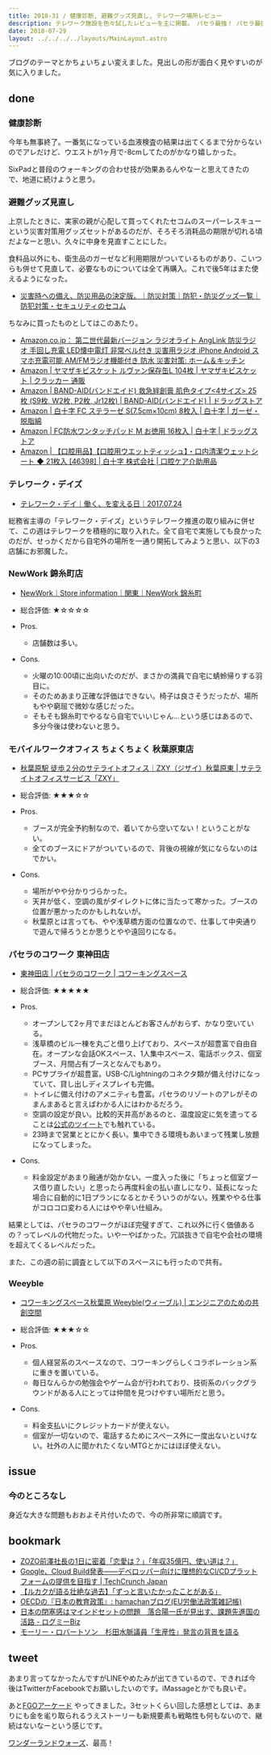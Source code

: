 ```yaml
---
title: 2018-31 / 健康診断, 避難グッズ見直し, テレワーク場所レビュー
description: テレワーク施設を色々試したレビューを主に掲載。 パセラ最強！ パセラ最強！
date: 2018-07-29
layout: ../../../../layouts/MainLayout.astro
---
```


ブログのテーマとかちょいちょい変えました。見出しの形が面白く見やすいのが気に入りました。

## done

###  健康診断

今年も無事終了。一番気になっている血液検査の結果は出てくるまで分からないのでアレだけど、ウエストが1ヶ月で-8cmしてたのがかなり嬉しかった。

SixPadと普段のウォーキングの合わせ技が効果あるんやなーと思えてきたので、地道に続けようと思う。

###  避難グッズ見直し

上京したときに、実家の親が心配して買ってくれたセコムのスーパーレスキューという災害対策用グッズセットがあるのだが、そろそろ消耗品の期限が切れる頃だよなーと思い、久々に中身を見直すことにした。

食料品以外にも、衛生品のガーゼなど利用期限がついているものがあり、こいつらも併せて見直して、必要なものについては全て再購入。これで後5年はまた使えるようになった。

- [災害時への備え、防災用品の決定版。｜防災対策｜防犯・防災グッズ一覧｜防犯対策・セキュリティのセコム](https://www.secom.co.jp/homesecurity/goods/rescue.html)

ちなみに買ったものとしてはこのあたり。

- [Amazon.co.jp： 第二世代最新バージョン ラジオライト AngLink 防災ラジオ 手回し充電 LED懐中電灯 非常ベル付き 災害用ラジオ iPhone Android スマホ充電可能 AM/FMラジオ機能付き 防水 災害対策: ホーム＆キッチン](https://www.amazon.co.jp/dp/B01M24AZ3V)
- [Amazon | ヤマザキビスケット ルヴァン保存缶L 104枚 | ヤマザキビスケット | クラッカー 通販](https://www.amazon.co.jp/dp/B01NGYMMPF)
- [Amazon | BAND-AID(バンドエイド) 救急絆創膏 肌色タイプ&lt;4サイズ&gt; 25枚 (S9枚, W2枚, P2枚, Jr12枚) | BAND-AID(バンドエイド) | ドラッグストア](https://www.amazon.co.jp/dp/B000FQNKEM)
- [Amazon | 白十字 FC ステラーゼ S(7.5cm×10cm) 8枚入 | 白十字 | ガーゼ・脱脂綿](https://www.amazon.co.jp/dp/B0012VVDWU)
- [Amazon | FC防水ワンタッチパッド M お徳用 16枚入 | 白十字 | ドラッグストア](https://www.amazon.co.jp/dp/B00KCGZI4K)
- [Amazon | 【口腔用品】【口腔用ウエットティッシュ】・口内清潔ウェットシート ◆ 21枚入 [46398] | 白十字 株式会社 | 口腔ケア介助用品](https://www.amazon.co.jp/dp/B00H7Y0UP2)

###  テレワーク・デイズ

- [テレワーク・デイ｜働く、を変える日｜2017.07.24](http://teleworkgekkan.org/day0724/)

総務省主導の「テレワーク・デイズ」というテレワーク推進の取り組みに併せて、この週はテレワークを積極的に取り入れた。全て自宅で実施しても良かったのだが、せっかくだから自宅外の場所を一通り開拓してみようと思い、以下の3店舗にお邪魔した。

### NewWork 錦糸町店

- [NewWork｜Store information｜関東｜NewWork 錦糸町](https://www.newwork109.com/post/store/483)

- 総合評価: ★☆☆☆☆
- Pros.
  - 店舗数は多い。
- Cons.
  - 火曜の10:00頃に出向いたのだが、まさかの満員で自宅に蜻蛉帰りする羽目に。
  - そのためあまり正確な評価はできない。椅子は良さそうだったが、場所もやや窮屈で微妙な感じだった。
  - そもそも錦糸町でやるなら自宅でいいじゃん...という感じはあるので、多分今後は使わないと思う。

### モバイルワークオフィス ちょくちょく 秋葉原東店

- [秋葉原駅 徒歩２分のサテライトオフィス｜ZXY（ジザイ）秋葉原東 | サテライトオフィスサービス「ZXY」](https://zxy.work/location/akihabara-higashi/)

- 総合評価: ★★★☆☆
- Pros.
  - ブースが完全予約制なので、着いてから空いてない！ということがない。
  - 全てのブースにドアがついているので、背後の視線が気にならないのはでかい。
- Cons.
  - 場所がやや分かりづらかった。
  - 天井が低く、空調の風がダイレクトに体に当たって寒かった。ブースの位置が悪かったのかもしれないが。
  - 秋葉原とは言っても、やや浅草橋方面の位置なので、仕事して中央通りで遊んで帰ろうとか思うとやや遠回りになる。

### パセラのコワーク 東神田店

- [東神田店 | パセラのコワーク | コワーキングスペース](https://www.pasela.co.jp/images/coworking/higashi-kanda/index/main_vs.png)

- 総合評価: ★★★★★
- Pros.
  - オープンして2ヶ月でまだほとんどお客さんがおらず、かなり空いている。
  - 浅草橋のビル一棟を丸ごと借り上げており、スペースが超豊富で自由自在。オープンな会話OKスペース、1人集中スペース、電話ボックス、個室ブース、月間占有ブースとなんでもあり。
  - PCサプライが超豊富。USB-C/Lightningのコネクタ類が備え付けになっていて、貸し出しディスプレイも完備。
  - トイレに備え付けのアメニティも豊富。パセラのリゾートのアレがそのまんまあると言えばわかる人にはわかるだろう。
  - 空調の設定が良い。比較的天井高があるのと、温度設定に気を遣ってることは[公式のツイート](https://twitter.com/pasela_cowork/status/1018456771671871488)でも触れている。
  - 23時まで営業ととにかく長い。集中できる環境もあいまって残業し放題になってしまった。
- Cons.
  - 料金設定があまり融通が効かない。一度入った後に「ちょっと個室ブース借り直したい」と思ったら再度料金の払い直しになり、延長になった場合に自動的に1日プランになるとかそういうのがない。残業ややる仕事がコロコロ変わる人にはやや辛い仕組み。

結果としては、パセラのコワークがほぼ完璧すぎて、これ以外に行く価値あるの？ってレベルの代物だった。いやーやばかった。冗談抜きで自宅や会社の環境を超えてくるレベルだった。

また、この週の前に調査として以下のスペースにも行ったので共有。

### Weeyble

- [コワーキングスペース秋葉原 Weeyble(ウィーブル) | エンジニアのための共創空間](https://weeyble.com/wp-content/uploads/revslider/coworking_slider140/coworking_slider1_1.jpg)

- 総合評価: ★★★☆☆
- Pros.
  - 個人経営系のスペースなので、コワーキングらしくコラボレーション系に重きを置いている。
  - 毎日なんらかの勉強会やゲーム会が行われており、技術系のバックグラウンドがある人にとっては仲間を見つけやすい場所だと思う。
- Cons.
  - 料金支払いにクレジットカードが使えない。
  - 個室が一切ないので、電話するためにスペース外に一度出ないといけない。社外の人に聞かれたくないMTGとかにはほぼ使えない。


issue
----

###  今のところなし

身近な大きな問題もおおよそ片付いたので、今の所非常に順調です。

bookmark
----

- [ZOZO前澤社長の1日に密着「恋愛は？」「年収35億円、使い道は？」](https://withnews.jp/article/f0180724002qq000000000000000W09d10701qq000017476A)
- [Google、Cloud Build発表――デベロッパー向けに理想的なCI/CDプラットフォームの提供を目指す | TechCrunch Japan](https://jp.techcrunch.com/2018/07/25/2018-07-24-google-announces-cloud-build-its-new-continuous-integration-continuous-delivery-platform/)
- [【ルカクが語る壮絶な過去】「ずっと言いたかったことがある」](https://premierleaguepub.jp/?p=4637)
- [OECDの『日本の教育政策』: hamachanブログ(EU労働法政策雑記帳)](http://eulabourlaw.cocolog-nifty.com/blog/2018/07/oecd-ef9c.html)
- [日本の閉塞感はマインドセットの問題　落合陽一氏が見出す、課題先進国の活路 - ログミーBiz](https://logmi.jp/business/articles/300068)
- [モーリー・ロバートソン　杉田水脈議員「生産性」発言の背景を語る](https://miyearnzzlabo.com/archives/51590)

tweet
----

あまり言ってなかったんですがLINEやめたみが出てきているので、できれば今後はTwitterかFacebookでお願いしたいのです。iMassageとかでも良いぞ。

<Tweet tweetLink="https://twitter.com/legnoh/status/1023390827333046272" />

あと[FGOアーケード](https://arcade.fate-go.jp) やってきました。3セットくらい回した感想としては、あまりにも金を毟り取られるうえストーリーも新規要素も戦略性も何もないので、継続はないなーという感じです。

[ワンダーランドウォーズ](https://wonder.sega.jp)、最高！

<Tweet tweetLink="https://twitter.com/legnoh/status/1022786118868119552" />
